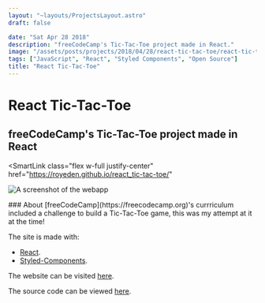```yaml
---
layout: "~layouts/ProjectsLayout.astro"
draft: false

date: "Sat Apr 28 2018"
description: "freeCodeCamp's Tic-Tac-Toe project made in React."
image: "/assets/posts/projects/2018/04/28/react-tic-tac-toe/react-tic-tac-toe.png"
tags: ["JavaScript", "React", "Styled Components", "Open Source"]
title: "React Tic-Tac-Toe"
---
```




# React Tic-Tac-Toe

## freeCodeCamp's Tic-Tac-Toe project made in React

<SmartLink
  class="flex w-full justify-center"
  href="https://royeden.github.io/react_tic-tac-toe/"
>
  ![A screenshot of the
  webapp](/assets/posts/projects/2018/04/28/react-tic-tac-toe/react-tic-tac-toe.png)
</SmartLink>

<div id="content">
  ### About
  [freeCodeCamp](https://freecodecamp.org)'s currriculum included a challenge to build a Tic-Tac-Toe game, this was my attempt at it at the time!

The site is made with:

- [React](https://reactjs.org).
- [Styled-Components](https://styled-components.com/).

The website can be visited [here](https://royeden.github.io/react_tic-tac-toe/).

The source code can be viewed [here](https://github.com/royeden/react_tic-tac-toe).

</div>

